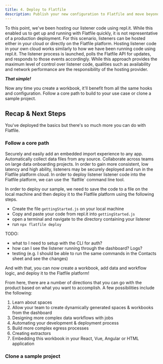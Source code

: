 ```yaml
---
title: 4. Deploy to Flatfile
description: Publish your new configuration to Flatfile and move beyond this simple sandbox.
---
```


To this point, we've been hosting our listener code using repl.it. While this enabled us to get up and running with Flatfile quickly, it is not representative of a production deployment. For this scenario, listeners can be hosted either in your cloud or directly on the Flatfile platform. Hosting listener code in your own cloud works similarly to how we have been running code using repl.it. The listener process is launched, polls the Flatfile API for updates, and responds to those events accordingly. While this approach provides the maximum level of control over listener code, qualities such as availability and network performance are the responsibility of the hosting provider. 

***That simple!*** 

Now any time you create a workbook, it'll benefit from all the same hooks and configuration.
Follow a core path to build to your use case or clone a sample project.

## Recap & Next Steps 

You've deployed the basics but there's so much more you can do with Flatfile. 

### Follow a core path

<CardGroup cols={3}>
  <Card title="Embed in your app" icon="star" href="/core-paths/ephemeral" >
    Securely and easily add an embedded import experience to any app.
  </Card>
  <Card title="Setup a headless file feed" icon="star" href="/core-paths/headless" >
    Automatically collect data files from any source.
  </Card>
  <Card title="Build a custom workflow" icon="star" href="/core-paths/workflows">
    Collaborate across teams on large data onboarding projects.
  </Card>
</CardGroup>
In order to gain more consistent, low latency and high ability, listeners may be securely deployed and run in the Flatfile platform cloud. In order to deploy listener listener code into the Flatfile platform, we can use the `flatfile` command line tool.

In order to deploy our sample, we need to save the code to a file on the local machine and then deploy it to the Flatfile platform using the following steps.

* Create the file `gettingStarted.js` on your local machine
* Copy and paste your code from repl.it into `gettingStarted.js`
* open a terminal and navigate to the directory containing your listener
* run `npx flatfile deploy`

TODO:
* what to I need to setup with the CLI for auth?
* how can I see the listener running through the dashboard? Logs?
* testing (e.g. I should be able to run the same commands in the Contacts sheet and see the changes)

And with that, you can now create a workbook, add data and workflow logic, and deploy it to the Flatfile platform! 

From here, there are a number of directions that you can go with the product based on what you want to accomplish. A few possibilities include the following:

1. Learn about spaces
2. Allow your team to create dynamically generated spaces & workbooks from the dashboard
3. Designing more complex data workflows with jobs
4. Automating your development & deployment process
5. Build more complex egress processes
6. Creating extractors
7. Embedding this workbook in your React, Vue, Angular or HTML application



### Clone a sample project

<CardGroup cols={1}>
  <Card title="Something" href="/use-cases/ephemeral" icon="github">
  </Card>
</CardGroup>